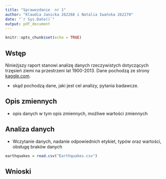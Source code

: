 ```yaml
---
title: "Sprawozdanie  nr 1"
author: "Klaudia Janicka 262268 i Natalia Iwańska 262270"
date: "`r Sys.Date()`"
output: pdf_document
---
```


```r
knitr::opts_chunk$set(echo = TRUE)
```

## Wstęp

Ninieżjszy raport stanowi analizę danych rzeczywistych dotyczących trzęsień ziemi na przestrzeni lat 1900-2013. Dane pochodzą ze strony [kaggle.com](https://www.kaggle.com/datasets/varunsaikanuri/earthquakes-from-1900-2013).

- skąd pochodzą dane, jaki jest cel analizy, pytania badawcze.


## Opis zmiennych

- opis danych w tym opis zmiennych, możliwe wartości zmiennych


## Analiza danych

- Wczytanie danych, nadanie odpowiednich etykiet, typów oraz wartości, obsługę braków danych

```r

earthquakes = read.csv("Earthquakes.csv")


```


## Wnioski
